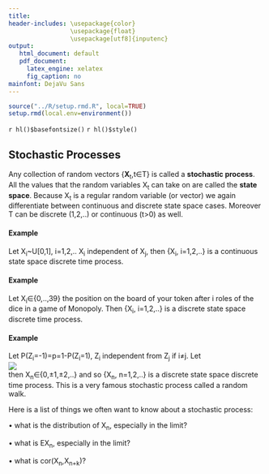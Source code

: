 ```yaml
---
title: 
header-includes: \usepackage{color}
                 \usepackage{float}
                 \usepackage[utf8]{inputenc}
output:
   html_document: default
   pdf_document:
     latex_engine: xelatex
     fig_caption: no
mainfont: DejaVu Sans  
---
```

 
```r
source("../R/setup.rmd.R", local=TRUE)
setup.rmd(local.env=environment())
```
 
`r hl()$basefontsize()`
`r hl()$style()`
 
## Stochastic Processes


Any collection of random vectors {**X**~t~,t∈T} is called a
**stochastic process**. All the values that the random variables
X~t~ can take on are called the **state space**. Because
X~t~ is a regular random variable (or vector) we again
differentiate between continuous and discrete state space cases.
Moreover T can be discrete (1,2,..) or continuous (t&gt;0) as well.

#### **Example** 

Let X~i~~U[0,1], i=1,2,.. X~i~
independent of X~j~, then {X~i~, i=1,2,..} is a
continuous state space discrete time process.

#### **Example** 

Let X~i~∈{0,..,39} the position on the board of
your token after i roles of the dice in a game of Monopoly. Then
{X~i~, i=1,2,..} is a discrete state space discrete time
process.

#### **Example** 

Let P(Z~i~=-1)=p=1-P(Z~i~=1),
Z~i~ independent from Z~j~ if i≠j. Let  
![](graphs/stoch1.png)  
then X~n~∈{0,±1,±2,..} and so {X~n~, n=1,2,..} is a
discrete state space discrete time process. This is a very famous
stochastic process called a random walk.  
  
Here is a list of things we often want to know about a stochastic
process:

• what is the distribution of X~n~, especially in the limit?

• what is EX~n~, especially in the limit?

• what is cor(X~n~,X~n+k~)?
